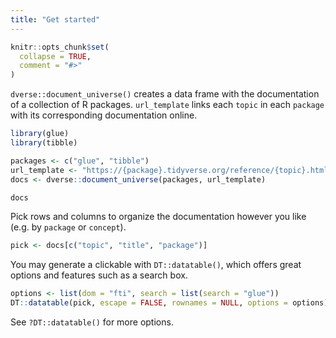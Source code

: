 ```yaml
---
title: "Get started"
---
```


```r
knitr::opts_chunk$set(
  collapse = TRUE,
  comment = "#>"
)
```

`dverse::document_universe()` creates a data frame with the documentation of a
collection of R packages. `url_template` links each `topic` in each `package`
with its corresponding documentation online.

```r
library(glue)
library(tibble)

packages <- c("glue", "tibble")
url_template <- "https://{package}.tidyverse.org/reference/{topic}.html"
docs <- dverse::document_universe(packages, url_template)

docs
```

Pick rows and columns to organize the documentation however you like (e.g. by
`package` or `concept`).

```r
pick <- docs[c("topic", "title", "package")]
```

You may generate a clickable with `DT::datatable()`, which offers great options
and features such as a search box.

```r
options <- list(dom = "fti", search = list(search = "glue"))
DT::datatable(pick, escape = FALSE, rownames = NULL, options = options)
```

See `?DT::datatable()` for more options.
